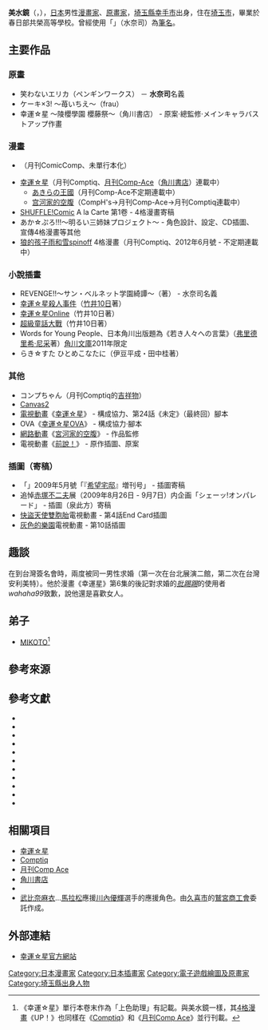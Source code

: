 {{Japanese|japanese=美水 かがみ|kana=よしみず かがみ|romaji=Yoshimizu Kagami}}
{{Japanese|japanese=水奈 つかさ|kana=すいな つかさ|romaji=Suina Tsukasa}}

'''美水鏡'''（{{lang-ja|美水 かがみ}}，{{bd|1977年|10月7日}}），[[日本|日本]]男性[[漫畫家|漫畫家]]、[[原畫家|原畫家]]，[[埼玉縣|埼玉縣]][[幸手市|幸手市]]出身，住在[[埼玉市|埼玉市]]，畢業於春日部共榮高等學校。曾經使用「{{lang|ja|水奈 つかさ}}」（水奈司）為[[筆名|筆名]]。

== 主要作品 ==
=== 原畫 ===
* 笑わないエリカ（ペンギンワークス） － '''水奈司'''名義
* ケーキ×3! 〜苺いちえ〜（frau）
* 幸運☆星 ～陵櫻學園 櫻藤祭～（角川書店） - 原案·總監修·メインキャラバストアップ作畫

=== 漫畫 ===
* {{tsl|ja|僕と、僕らの夏|}}（月刊ComicComp、未單行本化）
* [[幸運☆星|幸運☆星]]（月刊Comptiq、[[月刊Comp-Ace|月刊Comp-Ace]]（[[角川書店|角川書店]]）連載中）
** [[幸運☆星|あきらの王國]]（月刊Comp-Ace不定期連載中）
** [[宫河家的空腹|宫河家的空腹]]（CompH's→月刊Comp-Ace→月刊Comptiq連載中）
* [[SHUFFLE!|SHUFFLE!]]Comic A la Carte 第1卷 - 4格漫畫寄稿
* あか☆ぷろ!!!〜明るい三姉妹プロジェクト〜 - 角色設計、設定、CD插圖、宣傳4格漫畫等其他
* [[狼的孩子雨和雪|狼的孩子雨和雪]]spinoff 4格漫畫（月刊Comptiq、2012年6月號 - 不定期連載中）

=== 小說插畫 ===
* REVENGE!!〜サン・ベルネット学園綺譚〜（{{tsl|ja|森野一角|森野一角}}著） - 水奈司名義
* [[幸運☆星_(小說)#幸運☆星殺人事件|幸運☆星殺人事件]]（[[竹井10日|竹井10日]]著）
* [[幸運☆星_(小說)#幸運☆星Online|幸運☆星Online]]（竹井10日著）
* [[幸運☆星_(小說)#超級童話大戰|超級童話大戰]]（竹井10日著）
* Words for Young People、日本角川出版題為《若き人々への言葉》（[[弗里德里希·尼采|弗里德里希·尼采]]著）[[角川文庫|角川文庫]]2011年限定
* らき☆すた ひとめこなたに（伊豆平成・田中桂著）

=== 其他 ===
* コンプちゃん（月刊Comptiq的[[吉祥物|吉祥物]]）
* [[Canvas2|Canvas2]]
* [[電視動畫|電視動畫]]《[[幸運☆星|幸運☆星]]》 - 構成協力、第24話《未定》（最終回）腳本
* OVA《[[幸運☆星#OVA|幸運☆星OVA]]》 - 構成協力·腳本
* [[網路動畫|網路動畫]]《[[宮河家的空腹|宮河家的空腹]]》 - 作品監修
* 電視動畫《[[前說！|前說！]]》 - 原作插圖、原案

=== 插圖（寄稿） ===
*「{{tsl|ja|まんがライフセレクション||Manga Live Selection}}」2009年5月號「『[[希望宅邸|希望宅邸]]』増刊号」 - 插圖寄稿
* 追悼[[赤塚不二夫|赤塚不二夫]]展（2009年8月26日 - 9月7日）内企画「シェーッ!オンパレード」 - 插圖（泉此方）寄稿
* [[快盜天使雙胞胎|快盜天使雙胞胎]]電視動畫 - 第4話End Card插圖
* [[灰色的樂園|灰色的樂園]]電視動畫 - 第10話插圖

== 趣談 ==
在到台灣簽名會時，兩度被同一男性求婚（第一次在台北展演二館，第二次在台灣安利美特）。他於漫畫《幸運星》第6集的後記對求婚的''[[批踢踢|批踢踢]]''的使用者''wahaha99''致歉，說他還是喜歡女人。

== 弟子 ==
* [[MIKOTO|MIKOTO]]<ref>《幸運☆星》單行本卷末作為「上色助理」有記載。與美水鏡一樣，其[[四格漫畫|4格漫畫]]《{{lang|ja|すてっぷ}}UP！》也同樣在《[[Comptiq|Comptiq]]》和《[[月刊Comp_Ace|月刊Comp Ace]]》並行刊載。</ref>

== 參考來源 ==
{{reflist}}

== 參考文獻 ==
* {{Cite journal
|date=2004-02-10
|title=VoiceStation
|journal=[[Comptiq|Comptiq]]
|issue=2004年3月號
|publisher=[[角川書店|角川書店]]
|ref={{SfnRef|コンプティーク 2004年3月号|2004}}
}}
* {{Cite journal
|date=2005-01-10
|script-title=ja:Meet the Artist 美水かがみ先生インタビュー
|journal=[[Comptiq|Comptiq]]
|issue=2005年2月號
|publisher=[[角川書店|角川書店]]
|ref={{SfnRef|コンプティーク 2005年2月号|2005}}
}}
* {{Cite journal
|date=2005-09-20
|script-title=ja:美水かがみ先生コメント
|journal={{link-ja|DRAGON MAGAZINE (富士見書房)|ドラゴンマガジン (富士見書房)|DRAGON MAGAZINE}}
|issue=2005年11月号
|publisher=[[角川書店|角川書店]]
|ref={{SfnRef|ドラゴンマガジン 2005年11月号|2005}}
}}
* {{Cite book
|editor=[[Comptiq|Comptiq]]
|date=2007-08-25
|script-title=ja:らき☆すた公式ガイドブック 陵桜学園入学案内書
|publisher=[[角川書店|角川書店]]
|isbn=978-4-04-854124-4
|ref={{SfnRef|陵桜学園入学案内書|2007}}
}}
* {{Cite journal
|date=2008-07-10
|script-title=ja:美水かがみ先生インタビュー
|journal=[[Comptiq|Comptiq]]
|issue=2008年8月號
|publisher=[[角川書店|角川書店]]
|ref={{SfnRef|コンプティーク 2008年8月号|2008}}
}}
* {{Cite news
|author=橋本浩佑
|date=2009-01-01
|script-title=ja:「「らき☆すた」の家再現 作者旧宅を交流施設に」「生みの親·美水かがみ氏が語る」
|newspaper={{link-ja|埼玉新聞|埼玉新聞}}
|ref={{SfnRef|埼玉新聞 2009年1月1日号|2009}}
}}
* {{Cite journal
|date=2012-07-10
|script-title=ja:「おおかみこどもの雨と雪」の監督 細田守さんと美水かがみ先生のスペシャル対談
|journal=[[Comptiq|Comptiq]]
|issue=2012年8月號
|publisher=[[角川書店|角川書店]]
|ref={{SfnRef|コンプティーク 2012年8月号|2012}}
}}
* {{Cite book
|editor=春日部共榮高等學校 圖書委員會
|date=2012-12-20
|title=胡桃
|publisher={{link-ja|春日部共榮中學高等學校|春日部共栄中学高等学校|春日部共榮高等學校}}
|volume=No.1
|ref={{SfnRef|胡桃 No.1|2012}}
}}
* {{Cite journal
|date=2013-04-22
|title=[[宫河家的空腹|宮河家的空腹角色喜劇電台]] 第2集
|journal=
|issue=
|publisher=[[Ustream|Ustream]]
|ref={{SfnRef|宮河家の空腹キャラコメラジオ 第2回|2013}}
}}
* {{Cite book
|author=美水鏡
|date=2013-10-26
|title=幸運☆星
|publisher=[[角川書店|角川書店]]
|isbn=978-4-04-120758-1
|volume=第10冊
|ref={{SfnRef|らき☆すた 10巻|2013}}
}}
* {{Cite book
|editor=[[Comptiq|Comptiq]]
|date=2014-02-10
|script-title=ja:らき☆すたファンブック 10周年だよ、全員集合！
|publisher=[[角川書店|角川書店]]
|isbn=978-4-04-110603-7
|ref={{SfnRef|10周年だよ、全員集合！|2014}}
}}

== 相關項目 ==
* [[幸運☆星|幸運☆星]]
* [[Comptiq|Comptiq]]
* [[月刊Comp_Ace|月刊Comp Ace]]
* [[角川書店|角川書店]]
* {{lang|ja|{{link-ja|きまぐれスタジオ 美水かがみギャラリー幸手|きまぐれスタジオ 美水かがみギャラリー幸手}}}}
* [[武比奈麻衣|武比奈麻衣]]…[[馬拉松|馬拉松]]應援[[川內優輝|川內優輝]]選手的應援角色。由[[久喜市|久喜市]]的[[鷲宮商工會|鷲宮商工會]]委託作成。

== 外部連結 ==
* [http://www.lucky-ch.com/ 幸運☆星官方網站] {{Wayback|url=http://www.lucky-ch.com/ |date=20080224031804 }} {{ja icon}}

{{Normdaten}}
{{DEFAULTSORT:Yoshimizu Kagami}}
[[Category:日本漫畫家|Category:日本漫畫家]]
[[Category:日本插畫家|Category:日本插畫家]]
[[Category:電子遊戲繪圖及原畫家|Category:電子遊戲繪圖及原畫家]]
[[Category:埼玉縣出身人物|Category:埼玉縣出身人物]]